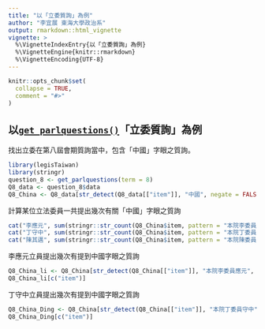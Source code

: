 ```yaml
---
title: "以「立委質詢」為例"
author: "李宜展 東海大學政治系"
output: rmarkdown::html_vignette
vignette: >
  %\VignetteIndexEntry{以「立委質詢」為例}
  %\VignetteEngine{knitr::rmarkdown}
  %\VignetteEncoding{UTF-8}
---
```


```r
knitr::opts_chunk$set(
  collapse = TRUE,
  comment = "#>"
)
```

##  以[`get_parlquestions()`](https://davidycliao.github.io/legisTaiwan/reference/get_parlquestions.html)「立委質詢」為例
找出立委在第八屆會期質詢當中，包含「中國」字眼之質詢。

```r
library(legisTaiwan)
library(stringr)
question_8 <- get_parlquestions(term = 8)
Q8_data <- question_8$data
Q8_China <- Q8_data[str_detect(Q8_data[["item"]], "中國", negate = FALSE),]
```

計算某位立法委員一共提出幾次有關「中國」字眼之質詢
```r
cat("李應元", sum(stringr::str_count(Q8_China$item, pattern = "本院李委員應元")), "\n")
cat("丁守中", sum(stringr::str_count(Q8_China$item, pattern = "本院丁委員守中")), "\n")
cat("陳其邁", sum(stringr::str_count(Q8_China$item, pattern = "本院陳委員其邁")), "\n")
```

李應元立員提出幾次有提到中國字眼之質詢
```r
Q8_China_li <- Q8_China[str_detect(Q8_China[["item"]], "本院李委員應元", negate = FALSE),]
Q8_China_li[c("item")]
```

丁守中立員提出幾次有提到中國字眼之質詢
```r
Q8_China_Ding <- Q8_China[str_detect(Q8_China[["item"]], "本院丁委員守中", negate = FALSE),]
Q8_China_Ding[c("item")]
```




